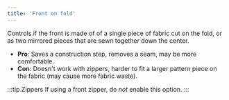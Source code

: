```yaml
---
title: 'Front on fold'
---
```


Controls if the front is made of of a single piece of fabric cut on the fold, or as two mirrored pieces that are sewn together down the center.

- **Pro**: Saves a construction step, removes a seam, may be more comfortable.
- **Con**: Doesn't work with zippers, harder to fit a larger pattern piece on
  the fabric (may cause more fabric waste).

:::tip Zippers
If using a front zipper, do _not_ enable this option.
:::
